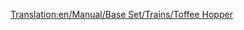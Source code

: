 [[Translation:en/Manual/Base Set/Trains/Toffee Hopper]]
{{it/Manuale/Set base/Treni/Vagoni|Picture=[[File:en/Manual/Base Set/Trains/Toffeehopper.png]]
|Name=Tramoggia per toffee
|NormalCost=€ 2.250
|NormalWeight=20 / 50 t
|NormalCapacity=30 tonnellate di toffee
|MonoCost="
|MonoWeight=20 / 55 t
|MonoCapacity=35 tonnellate di toffee
|MagCost="
|MagWeight=20 / 57 t
|MagCapacity=37 tonnellate di toffee
|Description=Carro per il trasporto della produzione delle cave di toffee alle fabbriche di caramelle, solo per il Toyland.
}}